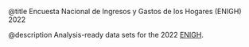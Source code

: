 @title Encuesta Nacional de Ingresos y Gastos de los Hogares (ENIGH) 2022

@description Analysis-ready data sets for the 2022 [ENIGH](https://www.inegi.org.mx/programas/enigh/nc/2022/).


